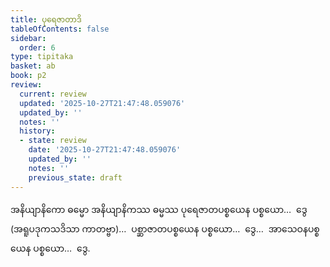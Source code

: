 ```yaml
---
title: ပုရေဇာတာဒိ
tableOfContents: false
sidebar:
  order: 6
type: tipitaka
basket: ab
book: p2
review:
  current: review
  updated: '2025-10-27T21:47:48.059076'
  updated_by: ''
  notes: ''
  history:
  - state: review
    date: '2025-10-27T21:47:48.059076'
    updated_by: ''
    notes: ''
    previous_state: draft
---
```



<ReviewStatus review={frontmatter.review} showDetails={true} />

<HypothesisAnnotation frontmatter={frontmatter} />

<DynamicBreadcrumb />

<Division number="320" book="p2" e="ch" v="38" p="493">

<Paragraph number="4754" book="p2">
အနိယျာနိကော ဓမ္မော အနိယျာနိကဿ ဓမ္မဿ ပုရေဇာတပစ္စယေန ပစ္စယော…  ဒွေ (အရူပဒုကသဒိသာ ကာတဗ္ဗာ)…  ပစ္ဆာဇာတပစ္စယေန ပစ္စယော…  ဒွေ…  အာသေဝနပစ္စယေန ပစ္စယော…  ဒွေ.
</Paragraph>
</Division>